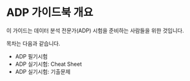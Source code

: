 # ADP 가이드북 개요 

이 가이드는 데이터 분석 전문가(ADP) 시험을 준비하는 사람들을 위한 것입니다. 

목차는 다음과 같습니다.

- ADP 필기시험
- ADP 실기시험: Cheat Sheet
- ADP 실기시험: 기출문제

